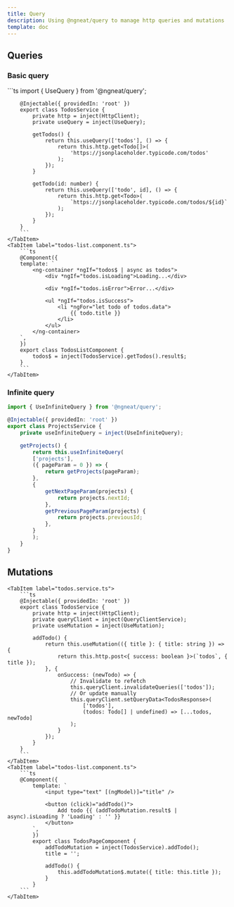 ```yaml
---
title: Query
description: Using @ngneat/query to manage http queries and mutations
template: doc
---
```



## Queries


### Basic query

<Tabs>
    <TabItem label="todos.service.ts">
        ```ts
        import { UseQuery } from '@ngneat/query';
        
        @Injectable({ providedIn: 'root' })
        export class TodosService {
            private http = inject(HttpClient);
            private useQuery = inject(UseQuery);
        
            getTodos() {
                return this.useQuery(['todos'], () => {
                    return this.http.get<Todo[]>(
                        'https://jsonplaceholder.typicode.com/todos'
                    );
                });
            }
        
            getTodo(id: number) {
                return this.useQuery(['todo', id], () => {
                    return this.http.get<Todo>(
                        `https://jsonplaceholder.typicode.com/todos/${id}`
                    );
                });
            }
        }
        ```
    </TabItem>
    <TabItem label="todos-list.component.ts">
        ```ts
        @Component({
        template: `
            <ng-container *ngIf="todos$ | async as todos">
                <div *ngIf="todos.isLoading">Loading...</div>

                <div *ngIf="todos.isError">Error...</div>

                <ul *ngIf="todos.isSuccess">
                    <li *ngFor="let todo of todos.data">
                        {{ todo.title }}
                    </li>
                </ul>
            </ng-container>
        `,
        })
        export class TodosListComponent {
            todos$ = inject(TodosService).getTodos().result$;
        }
        ```
    </TabItem>
</Tabs>

### Infinite query

```ts
import { UseInfiniteQuery } from '@ngneat/query';

@Injectable({ providedIn: 'root' })
export class ProjectsService {
    private useInfiniteQuery = inject(UseInfiniteQuery);

    getProjects() {
        return this.useInfiniteQuery(
        ['projects'],
        ({ pageParam = 0 }) => {
            return getProjects(pageParam);
        },
        {
            getNextPageParam(projects) {
                return projects.nextId;
            },
            getPreviousPageParam(projects) {
                return projects.previousId;
            },
        }
        );
    }
}
```

## Mutations

<Tabs>
    
    <TabItem label="todos.service.ts">
        ```ts
        @Injectable({ providedIn: 'root' })
        export class TodosService {
            private http = inject(HttpClient);
            private queryClient = inject(QueryClientService);
            private useMutation = inject(UseMutation);
        
            addTodo() {
                return this.useMutation(({ title }: { title: string }) => {
                    return this.http.post<{ success: boolean }>(`todos`, { title });
                }, {
                    onSuccess: (newTodo) => {
                        // Invalidate to refetch
                        this.queryClient.invalidateQueries(['todos']);
                        // Or update manually
                        this.queryClient.setQueryData<TodosResponse>(
                            ['todos'],
                            (todos: Todo[] | undefined) => [...todos, newTodo]
                        );
                    }
                });
            }
        }
        ```
    </TabItem>
    <TabItem label="todos-list.component.ts">
        ```ts
        @Component({
            template: `
                <input type="text" [(ngModel)]="title" />

                <button (click)="addTodo()">
                    Add todo {{ (addTodoMutation.result$ | async).isLoading ? 'Loading' : '' }}
                </button>
            `,
            })
            export class TodosPageComponent {
                addTodoMutation = inject(TodosService).addTodo();
                title = '';

                addTodo() {
                    this.addTodoMutation$.mutate({ title: this.title });
                }
            }
        ```
    </TabItem>
</Tabs>